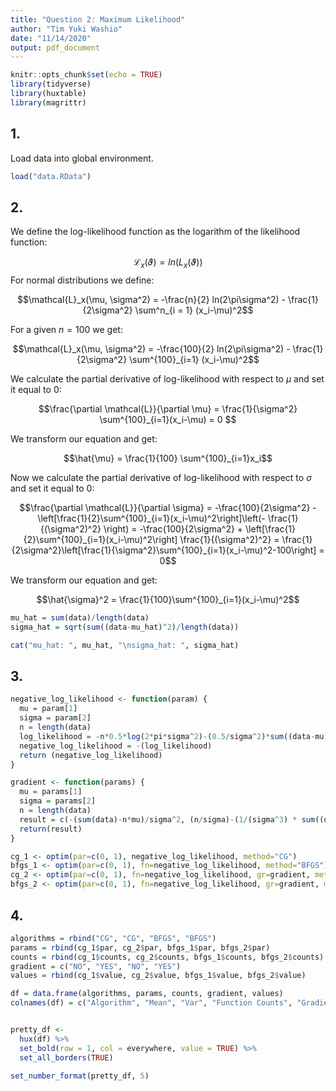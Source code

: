 ```yaml
---
title: "Question 2: Maximum Likelihood"
author: "Tim Yuki Washio"
date: "11/14/2020"
output: pdf_document
---
```


```r
knitr::opts_chunk$set(echo = TRUE)
library(tidyverse)
library(huxtable)
library(magrittr)
```

## 1. 

Load data into global environment.

```r
load("data.RData")
```

## 2.

We define the log-likelihood function as the logarithm of the likelihood function:

$$\mathcal{L}_x(\vartheta) = ln(L_x(\vartheta))$$
For normal distributions we define:

$$\mathcal{L}_x(\mu, \sigma^2) = -\frac{n}{2} ln(2\pi\sigma^2) - \frac{1}{2\sigma^2} \sum^n_{i = 1} (x_i-\mu)^2$$

For a given $n = 100$ we get:

$$\mathcal{L}_x(\mu, \sigma^2) = -\frac{100}{2} ln(2\pi\sigma^2) - \frac{1}{2\sigma^2} \sum^{100}_{i=1} (x_i-\mu)^2$$

We calculate the partial derivative of log-likelihood with respect to $\mu$ and set it equal to $0$:

$$\frac{\partial \mathcal{L}}{\partial \mu} = \frac{1}{\sigma^2} \sum^{100}_{i=1}(x_i-\mu) = 0 $$

We transform our equation and get: 

$$\hat{\mu} = \frac{1}{100} \sum^{100}_{i=1}x_i$$

Now we calculate the partial derivative of log-likelihood with respect to $\sigma$ and set it equal to $0$:

$$\frac{\partial \mathcal{L}}{\partial \sigma} = -\frac{100}{2\sigma^2} - \left[\frac{1}{2}\sum^{100}_{i=1}(x_i-\mu)^2\right]\left(- \frac{1}{(\sigma^2)^2} \right) = -\frac{100}{2\sigma^2} + \left[\frac{1}{2}\sum^{100}_{i=1}(x_i-\mu)^2\right] \frac{1}{(\sigma^2)^2} = \frac{1}{2\sigma^2}\left[\frac{1}{\sigma^2}\sum^{100}_{i=1}(x_i-\mu)^2-100\right] = 0$$

We transform our equation and get:

$$\hat{\sigma}^2 = \frac{1}{100}\sum^{100}_{i=1}(x_i-\mu)^2$$

```r
mu_hat = sum(data)/length(data)
sigma_hat = sqrt(sum((data-mu_hat)^2)/length(data))

cat("mu_hat: ", mu_hat, "\nsigma_hat: ", sigma_hat)
```

## 3.

```r
negative_log_likelihood <- function(param) {
  mu = param[1]
  sigma = param[2]
  n = length(data)
  log_likelihood = -n*0.5*log(2*pi*sigma^2)-(0.5/sigma^2)*sum((data-mu)^2)
  negative_log_likelihood = -(log_likelihood)
  return (negative_log_likelihood)
}

gradient <- function(params) {
  mu = params[1]
  sigma = params[2]
  n = length(data)
  result = c(-(sum(data)-n*mu)/sigma^2, (n/sigma)-(1/(sigma^3) * sum((data-mu)^2)))
  return(result)
}

cg_1 <- optim(par=c(0, 1), negative_log_likelihood, method="CG")
bfgs_1 <- optim(par=c(0, 1), fn=negative_log_likelihood, method="BFGS")
cg_2 <- optim(par=c(0, 1), fn=negative_log_likelihood, gr=gradient, method="CG")
bfgs_2 <- optim(par=c(0, 1), fn=negative_log_likelihood, gr=gradient, method="BFGS")
```


## 4.

```r
algorithms = rbind("CG", "CG", "BFGS", "BFGS")
params = rbind(cg_1$par, cg_2$par, bfgs_1$par, bfgs_2$par)
counts = rbind(cg_1$counts, cg_2$counts, bfgs_1$counts, bfgs_2$counts)
gradient = c("NO", "YES", "NO", "YES")
values = rbind(cg_1$value, cg_2$value, bfgs_1$value, bfgs_2$value)

df = data.frame(algorithms, params, counts, gradient, values)
colnames(df) = c("Algorithm", "Mean", "Var", "Function Counts", "Gradient Counts", "Gradient Specified", "Value")


pretty_df <-
  hux(df) %>%
  set_bold(row = 1, col = everywhere, value = TRUE) %>% 
  set_all_borders(TRUE)

set_number_format(pretty_df, 5)

```

